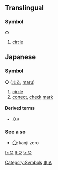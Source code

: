 ==Translingual==
===Symbol===
[[Category:Symbols]]
'''○'''
# [[circle]]



== Japanese ==
[[Category:Japanese language|まる]]
===Symbol===
'''○''' ([[まる]], [[maru]])
# [[circle]]
# [[correct]], [[check]] [[mark]]
====Derived terms====
*[[○×]]

===See also===
*[[〇]]: kanji zero

[[fr:○]]
[[lt:○]]
[[tr:○]]